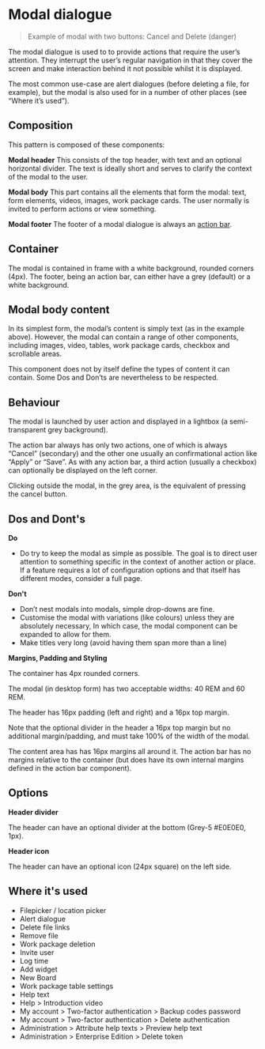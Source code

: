 
<Meta title="Patterns/Modal Dialogue" />

# Modal dialogue

> Example of modal with two buttons: Cancel and Delete (danger)

The modal dialogue is used to to provide actions that require the user’s attention. They interrupt the user’s regular navigation in that they cover the screen and make interaction behind it not possible whilst it is displayed.

The most common use-case are alert dialogues (before deleting a file, for example), but the modal is also used for in a number of other places (see “Where it’s used”).

## Composition

This pattern is composed of these components:

**Modal header**
This consists of the top header, with text and an optional horizontal divider. The text is ideally short and serves to clarify the context of the modal to the user.

**Modal body**
This part contains all the elements that form the modal: text, form elements, videos, images, work package cards. The user normally is invited to perform actions or view something.

**Modal footer**
The footer of a modal dialogue is always an [action bar](?path=/docs/blocks-action-bar--default-story).

## Container

The modal is contained in frame with a white background, rounded corners (4px). The footer, being an action bar, can either have a grey (default) or a white background.

## Modal body content

In its simplest form, the modal’s content is simply text (as in the example above). However, the modal can contain a range of other components, including images, video, tables, work package cards, checkbox and scrollable areas.

This component does not by itself define the types of content it can contain. Some Dos and Don’ts are nevertheless to be respected.

## Behaviour

The modal is launched by user action and displayed in a lightbox (a semi-transparent grey background). 

The action bar always has only two actions, one of which is always “Cancel” (secondary) and the other one usually an confirmational action like “Apply” or “Save”. As with any action bar, a third action (usually a checkbox) can optionally be displayed on the left corner.

Clicking outside the modal, in the grey area, is the equivalent of pressing the cancel button.

## Dos and Dont's

**Do**

- Do try to keep the modal as simple as possible. The goal is to direct user attention to something specific in the context of another action or place. If a feature requires a lot of configuration options and that itself has different modes, consider a full page.

**Don't**

- Don’t nest modals into modals, simple drop-downs are fine.
- Customise the modal with variations (like colours) unless they are absolutely necessary, In which case, the modal component can be expanded to allow for them.
- Make titles very long (avoid having them span more than a line)

**Margins, Padding and Styling**

The container has 4px rounded corners.

The modal (in desktop form) has two acceptable widths: 40 REM and 60 REM.

The header has 16px padding (left and right) and a 16px top margin. 

Note that the optional divider in the header a 16px top margin but no additional margin/padding, and must take 100% of the width of the modal.

The content area has has 16px margins all around it.
The action bar has no margins relative to the container (but does have its own internal margins defined in the action bar component).

## Options

**Header divider**

The header can have an optional divider at the bottom (Grey-5 #E0E0E0, 1px).

**Header icon**

The header can have an optional icon (24px square) on the left side.

## Where it's used

- Filepicker / location picker
- Alert dialogue
- Delete file links
- Remove file
- Work package deletion
- Invite user
- Log time
- Add widget
- New Board
- Work package table settings
- Help text
- Help > Introduction video
- My account > Two-factor authentication > Backup codes password
- My account > Two-factor authentication > Delete authentication
- Administration > Attribute help texts > Preview help text
- Administration > Enterprise Edition > Delete token
